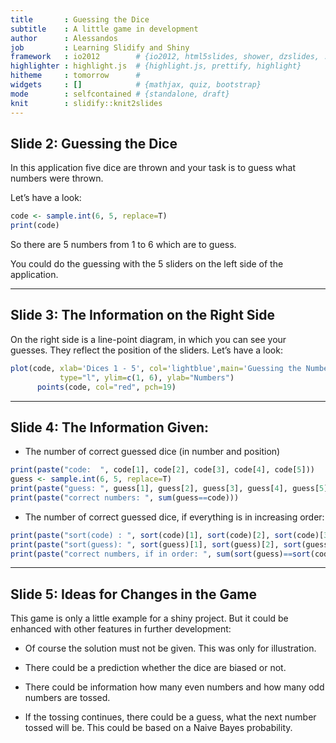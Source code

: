 ```yaml
---
title       : Guessing the Dice
subtitle    : A little game in development
author      : Alessandos
job         : Learning Slidify and Shiny
framework   : io2012        # {io2012, html5slides, shower, dzslides, ...}
highlighter : highlight.js  # {highlight.js, prettify, highlight}
hitheme     : tomorrow      # 
widgets     : []            # {mathjax, quiz, bootstrap}
mode        : selfcontained # {standalone, draft}
knit        : slidify::knit2slides
---
```


## Slide 2: Guessing the Dice

In this application five dice are thrown and your task is to guess what
numbers were thrown.

Let's have a look:
```r
code <- sample.int(6, 5, replace=T)
print(code)
```

So there are 5 numbers from 1 to 6 which are to guess.

You could do the guessing with the 5 sliders on the left side
of the application.


---

## Slide 3: The Information on the Right Side

On the right side is a line-point diagram, in which you can see your guesses. They reflect the position of the sliders. Let's have a look:

```r
plot(code, xlab='Dices 1 - 5', col='lightblue',main='Guessing the Numbers',
           type="l", ylim=c(1, 6), ylab="Numbers")
      points(code, col="red", pch=19)  
```

---

## Slide 4: The Information Given:

* The number of correct guessed dice (in number and position)
```r
print(paste("code:  ", code[1], code[2], code[3], code[4], code[5]))
guess <- sample.int(6, 5, replace=T)
print(paste("guess: ", guess[1], guess[2], guess[3], guess[4], guess[5]))
print(paste("correct numbers: ", sum(guess==code)))
```

* The number of correct guessed dice, if everything is in increasing order:
```r
print(paste("sort(code) : ", sort(code)[1], sort(code)[2], sort(code)[3], sort(code)[4], sort(code)[5]))
print(paste("sort(guess): ", sort(guess)[1], sort(guess)[2], sort(guess)[3], sort(guess)[4], sort(guess)[5]))
print(paste("correct numbers, if in order: ", sum(sort(guess)==sort(code))))
```

---

## Slide 5: Ideas for Changes in the Game

This game is only a little example for a shiny project.
But it could be enhanced with other features in further development:

* Of course the solution must not be given. This was only for illustration.

* There could be a prediction whether the dice are biased or not.

* There could be information how many even numbers and how many odd numbers are tossed.

* If the tossing continues, there could be a guess, what the next number tossed will be. This could be based on a Naive Bayes probability.
